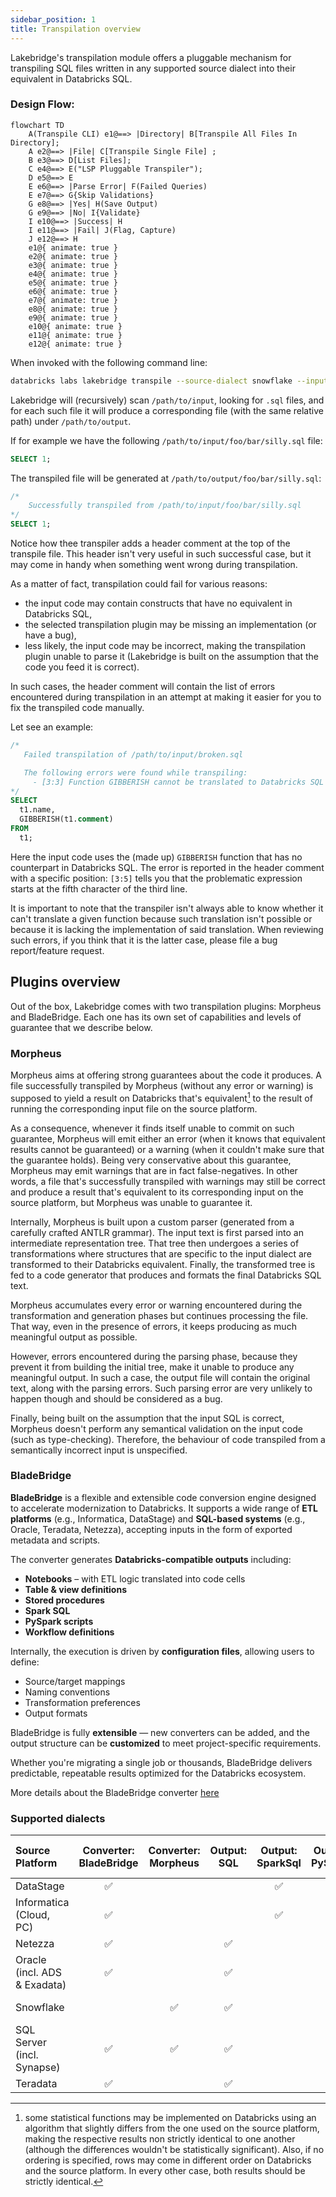 ```yaml
---
sidebar_position: 1
title: Transpilation overview
---
```


Lakebridge's transpilation module offers a pluggable mechanism for transpiling SQL files written in any supported source dialect into their equivalent in Databricks SQL.

### Design Flow:
```mermaid
flowchart TD
    A(Transpile CLI) e1@==> |Directory| B[Transpile All Files In Directory];
    A e2@==> |File| C[Transpile Single File] ;
    B e3@==> D[List Files];
    C e4@==> E("LSP Pluggable Transpiler");
    D e5@==> E
    E e6@==> |Parse Error| F(Failed Queries)
    E e7@==> G{Skip Validations}
    G e8@==> |Yes| H(Save Output)
    G e9@==> |No| I{Validate}
    I e10@==> |Success| H
    I e11@==> |Fail| J(Flag, Capture)
    J e12@==> H
    e1@{ animate: true }
    e2@{ animate: true }
    e3@{ animate: true }
    e4@{ animate: true }
    e5@{ animate: true }
    e6@{ animate: true }
    e7@{ animate: true }
    e8@{ animate: true }
    e9@{ animate: true }
    e10@{ animate: true }
    e11@{ animate: true }
    e12@{ animate: true }
```

When invoked with the following command line:

```bash
databricks labs lakebridge transpile --source-dialect snowflake --input-source /path/to/input --output-folder /path/to/output
```

Lakebridge will (recursively) scan `/path/to/input`, looking for `.sql` files, and for each such file it will produce a corresponding file (with the same relative path) under `/path/to/output`.

If for example we have the following `/path/to/input/foo/bar/silly.sql` file:

```sql
SELECT 1;
```

The transpiled file will be generated at `/path/to/output/foo/bar/silly.sql`:

```sql
/*
    Successfully transpiled from /path/to/input/foo/bar/silly.sql
*/
SELECT 1;
```

Notice how thee transpiler adds a header comment at the top of the transpile file. This header isn't very useful in such successful case, but it may come in handy when something went wrong during transpilation.

As a matter of fact, transpilation could fail for various reasons:
- the input code may contain constructs that have no equivalent in Databricks SQL,
- the selected transpilation plugin may be missing an implementation (or have a bug),
- less likely, the input code may be incorrect, making the transpilation plugin unable to parse it (Lakebridge is built on the assumption that the code you feed it is correct).

In such cases, the header comment will contain the list of errors encountered during transpilation in an attempt at making it easier for you to fix the transpiled code manually.

Let see an example:

```sql
/*
   Failed transpilation of /path/to/input/broken.sql

   The following errors were found while transpiling:
     - [3:3] Function GIBBERISH cannot be translated to Databricks SQL
*/
SELECT
  t1.name,
  GIBBERISH(t1.comment)
FROM
  t1;
```

Here the input code uses the (made up) `GIBBERISH` function that has no counterpart in Databricks SQL. The error is reported in the header comment with a specific position: `[3:5]` tells you that the problematic expression starts at the fifth character of the third line.

It is important to note that the transpiler isn't always able to know whether it can't translate a given function because such translation isn't possible or because it is lacking the implementation of said translation. When reviewing such errors, if you think that it is the latter case, please file a bug report/feature request.

## Plugins overview

Out of the box, Lakebridge comes with two transpilation plugins: Morpheus and BladeBridge. Each one has its own set of capabilities and levels of guarantee that we describe below.

### Morpheus

Morpheus aims at offering strong guarantees about the code it produces. A file successfully transpiled by Morpheus (without any error or warning) is supposed to yield a result on Databricks that's equivalent[^1] to the result of running the corresponding input file on the source platform.

As a consequence, whenever it finds itself unable to commit on such guarantee, Morpheus will emit either an error (when it knows that equivalent results cannot be guaranteed) or a warning (when it couldn't make sure that the guarantee holds). Being very conservative about this guarantee, Morpheus may emit warnings that are in fact false-negatives. In other words, a file that's successfully transpiled with warnings may still be correct and produce a result that's equivalent to its corresponding input on the source platform, but Morpheus was unable to guarantee it.

Internally, Morpheus is built upon a custom parser (generated from a carefully crafted ANTLR grammar). The input text is first parsed into an intermediate representation tree. That tree then undergoes a series of transformations where structures that are specific to the input dialect are transformed to their Databricks equivalent. Finally, the transformed tree is fed to a code generator that produces and formats the final Databricks SQL text.

Morpheus accumulates every error or warning encountered during the transformation and generation phases but continues processing the file. That way, even in the presence of errors, it keeps producing as much meaningful output as possible.

However, errors encountered during the parsing phase, because they prevent it from building the initial tree, make it unable to produce any meaningful output. In such a case, the output file will contain the original text, along with the parsing errors. Such parsing error are very unlikely to happen though and should be considered as a bug.

Finally, being built on the assumption that the input SQL is correct, Morpheus doesn't perform any semantical validation on the input code (such as type-checking). Therefore, the behaviour of code transpiled from a semantically incorrect input is unspecified.


[^1]: some statistical functions may be implemented on Databricks using an algorithm that slightly differs from the one used on the source platform, making the respective results non strictly identical to one another (although the differences wouldn't be statistically significant). Also, if no ordering is specified, rows may come in different order on Databricks and the source platform. In every other case, both results should be strictly identical.

### BladeBridge

**BladeBridge** is a flexible and extensible code conversion engine designed to accelerate modernization to Databricks. It supports a wide range of **ETL platforms** (e.g., Informatica, DataStage) and **SQL-based systems** (e.g., Oracle, Teradata, Netezza), accepting inputs in the form of exported metadata and scripts.

The converter generates **Databricks-compatible outputs** including:

- **Notebooks** – with ETL logic translated into code cells
- **Table & view definitions**
- **Stored procedures**
- **Spark SQL**
- **PySpark scripts**
- **Workflow definitions**

Internally, the execution is driven by **configuration files**, allowing users to define:

- Source/target mappings
- Naming conventions
- Transformation preferences
- Output formats

BladeBridge is fully **extensible** — new converters can be added, and the output structure can be **customized** to meet project-specific requirements.

Whether you're migrating a single job or thousands, BladeBridge delivers predictable, repeatable results optimized for the Databricks ecosystem.

More details about the BladeBridge converter [here](/docs/transpile/pluggable_transpilers/bladebridge_overview)

### Supported dialects

| Source Platform              | Converter: BladeBridge | Converter: Morpheus | Output: SQL | Output: SparkSql | Output: PySpark | Other features available |
|:-----------------------------|:-----------:|:--------:|:---:|:--------:|:-------:|:---------------------------:|
| DataStage                    |  &#x2705;   |          |     | &#x2705; | &#x2705; |                             |
| Informatica (Cloud, PC)      |  &#x2705;   |          |     | &#x2705; | &#x2705; |                             |
| Netezza                      |  &#x2705;   |          | &#x2705; |         |         |                             |
| Oracle (incl. ADS & Exadata) |  &#x2705;   |          | &#x2705; |         |         |                             |
| Snowflake                    |             | &#x2705; | &#x2705; |         |         | dbt Repointing (Experimental) |
| SQL Server (incl. Synapse)   |  &#x2705;   | &#x2705; | &#x2705; |         |         |                             |
| Teradata                     |  &#x2705;   |          | &#x2705; |         |         |                             |

